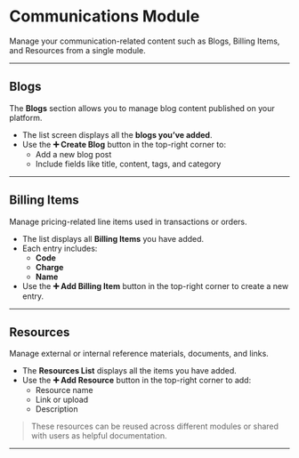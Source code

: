 # Communications Module

Manage your communication-related content such as Blogs, Billing Items, and Resources from a single module.

---

## Blogs

The **Blogs** section allows you to manage blog content published on your platform.

- The list screen displays all the **blogs you’ve added**.
- Use the **➕ Create Blog** button in the top-right corner to:
  - Add a new blog post
  - Include fields like title, content, tags, and category

---

## Billing Items

Manage pricing-related line items used in transactions or orders.

- The list displays all **Billing Items** you have added.
- Each entry includes:
  - **Code**
  - **Charge**
  - **Name**
- Use the **➕ Add Billing Item** button in the top-right corner to create a new entry.

---

## Resources

Manage external or internal reference materials, documents, and links.

- The **Resources List** displays all the items you have added.
- Use the **➕ Add Resource** button in the top-right corner to add:
  - Resource name
  - Link or upload
  - Description

> These resources can be reused across different modules or shared with users as helpful documentation.

---
